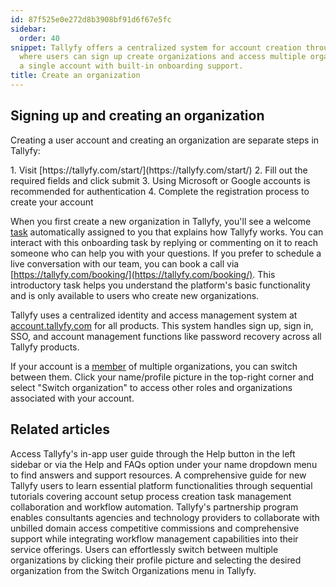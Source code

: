 ```yaml
---
id: 87f525e0e272d8b3908bf91d6f67e5fc
sidebar:
  order: 40
snippet: Tallyfy offers a centralized system for account creation through their website
  where users can sign up create organizations and access multiple organizations through
  a single account with built-in onboarding support.
title: Create an organization
---
```



## Signing up and creating an organization

Creating a user account and creating an organization are separate steps in Tallyfy:

<Steps>
1. Visit [https://tallyfy.com/start/](https://tallyfy.com/start/)
2. Fill out the required fields and click submit
3. Using Microsoft or Google accounts is recommended for authentication
4. Complete the registration process to create your account
</Steps>

When you first create a new organization in Tallyfy, you'll see a welcome [task](/products/pro/tracking-and-tasks/tasks/) automatically assigned to you that explains how Tallyfy works. You can interact with this onboarding task by replying or commenting on it to reach someone who can help you with your questions. If you prefer to schedule a live conversation with our team, you can book a call via [https://tallyfy.com/booking/](https://tallyfy.com/booking/). This introductory task helps you understand the platform's basic functionality and is only available to users who create new organizations.

Tallyfy uses a centralized identity and access management system at [account.tallyfy.com](https://account.tallyfy.com) for all products. This system handles sign up, sign in, SSO, and account management functions like password recovery across all Tallyfy products.

If your account is a [member](/products/pro/documenting/members/) of multiple organizations, you can switch between them. Click your name/profile picture in the top-right corner and select "Switch organization" to access other roles and organizations associated with your account.


## Related articles
<CardGrid>
<LinkTitleCard header="<b>Support > In-app user guide</b>" href="/products/pro/miscellaneous/support/how-to-access-the-tallyfy-user-guide/" > Access Tallyfy's in-app user guide through the Help button in the left sidebar or via the Help and FAQs option under your name dropdown menu to find answers and support resources. </LinkTitleCard>
<LinkTitleCard header="<b>Pro > Getting started</b>" href="/products/pro/tutorials/" > A comprehensive guide for new Tallyfy users to learn essential platform functionalities through sequential tutorials covering account setup process creation task management collaboration and workflow automation. </LinkTitleCard>
<LinkTitleCard header="<b>Miscellaneous > Become a Tallyfy partner</b>" href="/products/pro/miscellaneous/how-can-i-become-a-tallyfy-partner/" > Tallyfy's partnership program enables consultants agencies and technology providers to collaborate with unbilled domain access competitive commissions and comprehensive support while integrating workflow management capabilities into their service offerings. </LinkTitleCard>
<LinkTitleCard header="<b>Personal Settings > Switch between organizations</b>" href="/products/pro/settings/personal-settings/how-can-i-switch-between-organizations-in-tallyfy/" > Users can effortlessly switch between multiple organizations by clicking their profile picture and selecting the desired organization from the Switch Organizations menu in Tallyfy. </LinkTitleCard>
</CardGrid>